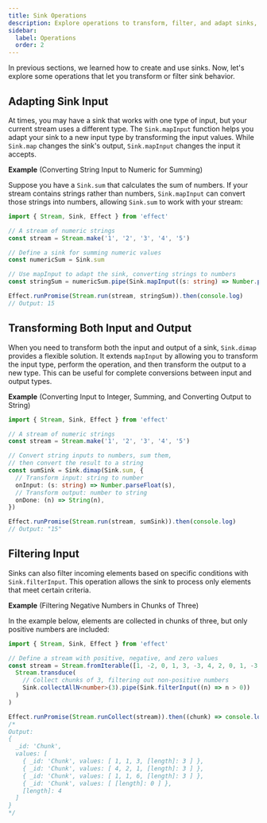 ```yaml
---
title: Sink Operations
description: Explore operations to transform, filter, and adapt sinks, enabling custom input-output handling and element filtering in stream processing.
sidebar:
  label: Operations
  order: 2
---
```


In previous sections, we learned how to create and use sinks. Now, let's explore some operations that let you transform or filter sink behavior.

## Adapting Sink Input

At times, you may have a sink that works with one type of input, but your current stream uses a different type. The `Sink.mapInput` function helps you adapt your sink to a new input type by transforming the input values. While `Sink.map` changes the sink's output, `Sink.mapInput` changes the input it accepts.

**Example** (Converting String Input to Numeric for Summing)

Suppose you have a `Sink.sum` that calculates the sum of numbers. If your stream contains strings rather than numbers, `Sink.mapInput` can convert those strings into numbers, allowing `Sink.sum` to work with your stream:

```ts twoslash
import { Stream, Sink, Effect } from 'effect'

// A stream of numeric strings
const stream = Stream.make('1', '2', '3', '4', '5')

// Define a sink for summing numeric values
const numericSum = Sink.sum

// Use mapInput to adapt the sink, converting strings to numbers
const stringSum = numericSum.pipe(Sink.mapInput((s: string) => Number.parseFloat(s)))

Effect.runPromise(Stream.run(stream, stringSum)).then(console.log)
// Output: 15
```

## Transforming Both Input and Output

When you need to transform both the input and output of a sink, `Sink.dimap` provides a flexible solution. It extends `mapInput` by allowing you to transform the input type, perform the operation, and then transform the output to a new type. This can be useful for complete conversions between input and output types.

**Example** (Converting Input to Integer, Summing, and Converting Output to String)

```ts twoslash
import { Stream, Sink, Effect } from 'effect'

// A stream of numeric strings
const stream = Stream.make('1', '2', '3', '4', '5')

// Convert string inputs to numbers, sum them,
// then convert the result to a string
const sumSink = Sink.dimap(Sink.sum, {
  // Transform input: string to number
  onInput: (s: string) => Number.parseFloat(s),
  // Transform output: number to string
  onDone: (n) => String(n),
})

Effect.runPromise(Stream.run(stream, sumSink)).then(console.log)
// Output: "15"
```

## Filtering Input

Sinks can also filter incoming elements based on specific conditions with `Sink.filterInput`. This operation allows the sink to process only elements that meet certain criteria.

**Example** (Filtering Negative Numbers in Chunks of Three)

In the example below, elements are collected in chunks of three, but only positive numbers are included:

```ts twoslash
import { Stream, Sink, Effect } from 'effect'

// Define a stream with positive, negative, and zero values
const stream = Stream.fromIterable([1, -2, 0, 1, 3, -3, 4, 2, 0, 1, -3, 1, 1, 6]).pipe(
  Stream.transduce(
    // Collect chunks of 3, filtering out non-positive numbers
    Sink.collectAllN<number>(3).pipe(Sink.filterInput((n) => n > 0))
  )
)

Effect.runPromise(Stream.runCollect(stream)).then((chunk) => console.log('%o', chunk))
/*
Output:
{
  _id: 'Chunk',
  values: [
    { _id: 'Chunk', values: [ 1, 1, 3, [length]: 3 ] },
    { _id: 'Chunk', values: [ 4, 2, 1, [length]: 3 ] },
    { _id: 'Chunk', values: [ 1, 1, 6, [length]: 3 ] },
    { _id: 'Chunk', values: [ [length]: 0 ] },
    [length]: 4
  ]
}
*/
```
